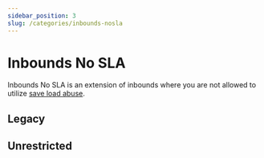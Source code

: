 ```yaml
---
sidebar_position: 3
slug: /categories/inbounds-nosla
---
```


# Inbounds No SLA

Inbounds No SLA is an extension of inbounds where you are not allowed to utilize [save load abuse](/terms#save-load-abuse).

## Legacy

## Unrestricted